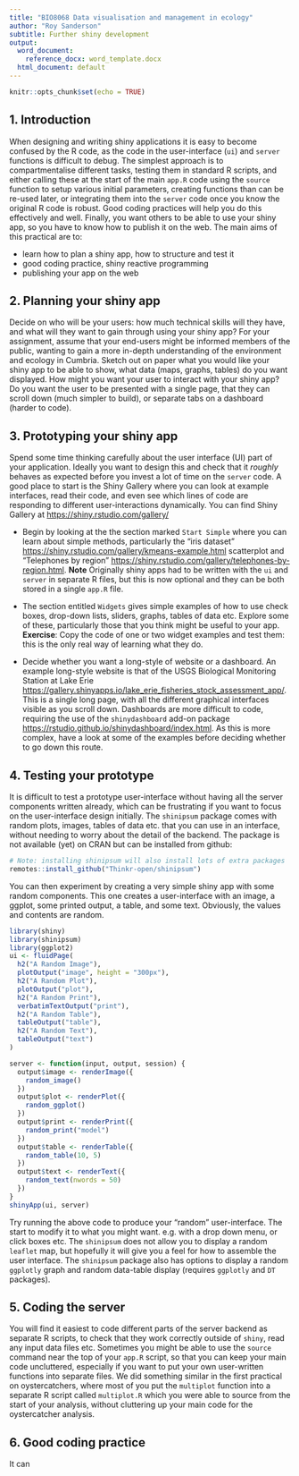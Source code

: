 ```yaml
---
title: "BIO8068 Data visualisation and management in ecology"
author: "Roy Sanderson"
subtitle: Further shiny development
output:
  word_document: 
    reference_docx: word_template.docx
  html_document: default
---
```


```r
knitr::opts_chunk$set(echo = TRUE)
```

## 1. Introduction
When designing and writing shiny applications it is easy to become confused by the R code, as the code in the user-interface (`ui`) and `server` functions is difficult to debug. The simplest approach is to compartmentalise different tasks, testing them in standard R scripts, and either calling these at the start of the main `app.R` code using the `source` function to setup various initial parameters, creating functions than can be re-used later, or integrating them into the `server` code once you know the original R code is robust. Good coding practices will help you do this effectively and well. Finally, you want others to be able to use your shiny app, so you have to know how to publish it on the web. The main aims of this practical are to:

* learn how to plan a shiny app, how to structure and test it
* good coding practice, shiny reactive programming
* publishing your app on the web

## 2. Planning your shiny app
Decide on who will be your users: how much technical skills will they have, and what will they want to gain through using your shiny app?  For your assignment, assume that your end-users might be informed members of the public, wanting to gain a more in-depth understanding of the environment and ecology in Cumbria.  Sketch out on paper what you would like your shiny app to be able to show, what data (maps, graphs, tables) do you want displayed. How might you want your user to interact with your shiny app? Do you want the user to be presented with a single page, that they can scroll down (much simpler to build), or separate tabs on a dashboard (harder to code).


## 3. Prototyping your shiny app
Spend some time thinking carefully about the user interface (UI) part of your application. Ideally you want to design this and check that it _roughly_ behaves as expected before you invest a lot of time on the `server` code. A good place to start is the Shiny Gallery where you can look at example interfaces, read their code, and even see which lines of code are responding to different user-interactions dynamically.  You can find Shiny Gallery at <https://shiny.rstudio.com/gallery/> 

* Begin by looking at the the section marked `Start Simple` where you can learn about simple methods, particularly the "iris dataset" <https://shiny.rstudio.com/gallery/kmeans-example.html> scatterplot and "Telephones by region" <https://shiny.rstudio.com/gallery/telephones-by-region.html>. **Note** Originally shiny apps had to be written with the `ui` and `server` in separate R files, but this is now optional and they can be both stored in a single `app.R` file.

* The section entitled `Widgets` gives simple examples of how to use check boxes, drop-down lists, sliders, graphs, tables of data etc. Explore some of these, particularly those that you think might be useful to your app. **Exercise**: Copy the code of one or two widget examples and test them: this is the only real way of learning what they do.

* Decide whether you want a long-style of website or a dashboard. An example long-style website is that of the USGS Biological Monitoring Station at Lake Erie <https://gallery.shinyapps.io/lake_erie_fisheries_stock_assessment_app/>. This is a single long page, with all the different graphical interfaces visible as you scroll down. Dashboards are more difficult to code, requiring the use of the `shinydashboard` add-on package <https://rstudio.github.io/shinydashboard/index.html>. As this is more complex, have a look at some of the examples before deciding whether to go down this route.

## 4. Testing your prototype
It is difficult to test a prototype user-interface without having all the server components written already, which can be frustrating if you want to focus on the user-interface design initially. The `shinipsum` package comes with random plots, images, tables of data etc. that you can use in an interface, without needing to worry about the detail of the backend. The package is not available (yet) on CRAN but can be installed from github:

```r
# Note: installing shinipsum will also install lots of extra packages
remotes::install_github("Thinkr-open/shinipsum")
```

You can then experiment by creating a very simple shiny app with some random components. This one creates a user-interface with an image, a ggplot, some printed output, a table, and some text. Obviously, the values and contents are random.

```r
library(shiny)
library(shinipsum)
library(ggplot2)
ui <- fluidPage(
  h2("A Random Image"),
  plotOutput("image", height = "300px"),
  h2("A Random Plot"),
  plotOutput("plot"),
  h2("A Random Print"),
  verbatimTextOutput("print"),
  h2("A Random Table"),
  tableOutput("table"),
  h2("A Random Text"),
  tableOutput("text")
)

server <- function(input, output, session) {
  output$image <- renderImage({
    random_image()
  })
  output$plot <- renderPlot({
    random_ggplot()
  })
  output$print <- renderPrint({
    random_print("model")
  })
  output$table <- renderTable({
    random_table(10, 5)
  })
  output$text <- renderText({
    random_text(nwords = 50)
  })
}
shinyApp(ui, server)

```

Try running the above code to produce your "random" user-interface. The start to modify it to what you might want. e.g. with a drop down menu, or click boxes etc. The `shinipsum` does not allow you to display a random `leaflet` map, but hopefully it will give you a feel for how to assemble the user interface. The `shinipsum` package also has options to display a random `ggplotly` graph and random data-table display (requires `ggplotly` and `DT` packages).

## 5. Coding the server
You will find it easiest to code different parts of the server backend as separate R scripts, to check that they work correctly outside of `shiny`, read any input data files etc. Sometimes you might be able to use the `source` command near the top of your `app.R` script, so that you can keep your main code uncluttered, especially if you want to put your own user-written functions into separate files. We did something similar in the first practical on oystercatchers, where most of you put the `multiplot` function into a separate R script called `multiplot.R` which you were able to source from the start of your analysis, without cluttering up your main code for the oystercatcher analysis.

## 6. Good coding practice
It can 



